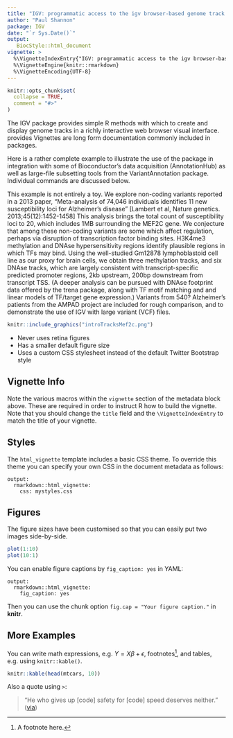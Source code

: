 ```yaml
---
title: "IGV: programmatic access to the igv browser-based genome track viewer"
author: "Paul Shannon"
package: IGV
date: "`r Sys.Date()`"
output:
   BiocStyle::html_document
vignette: >
  %\VignetteIndexEntry{"IGV: programmatic access to the igv browser-based genome track viewer"}
  %\VignetteEngine{knitr::rmarkdown}
  %\VignetteEncoding{UTF-8}
---
```


```r
knitr::opts_chunk$set(
  collapse = TRUE,
  comment = "#>"
)
```

The IGV package provides simple R methods with which to create and display genome tracks in a richly interactive web browser visual interface.  provides Vignettes are long form documentation commonly included in packages.

Here is a rather complete example to illustrate the use of the package in integration with some of Bioconductor's data acquisition (AnnotationHub) as well as large-file subsetting tools from the VariantAnnotation package.  Individual commands are discussed below.

This example is not entirely a toy.  We explore non-coding variants reported in a 2013 paper, "Meta-analysis of 74,046 individuals identifies 11 new susceptibility loci for Alzheimer's disease" [Lambert et al, Nature genetics. 2013;45(12):1452-1458]  This analysis brings the total count of susceptibility loci to 20, which includes 1MB surrounding the MEF2C gene.  We conjecture that among these non-coding variants are some which affect regulation, perhaps via disruption of transcription factor binding sites.   H3K4me3 methylation and DNAse hypersensitivity regions identify plausible regions in which TFs may bind.  Using the well-studied Gm12878 lymphoblastoid cell line as our proxy for brain cells, we obtain three methylation tracks, and six DNAse tracks, which are largely consistent with transcript-specific predicted promoter regions, 2kb upstream, 200bp downstream from transcript TSS.   (A deeper analysis can be pursued with DNAse footprint data offered by the trena package, along with TF motif matching and and linear models of TF/target gene expression.)  Variants from 540? Alzheimer's patients from the AMPAD project are included for rough comparison, and to demonstrate the use of IGV with large variant (VCF) files.

```r
knitr::include_graphics("introTracksMef2c.png")
```

- Never uses retina figures
- Has a smaller default figure size
- Uses a custom CSS stylesheet instead of the default Twitter Bootstrap style

## Vignette Info

Note the various macros within the `vignette` section of the metadata block above. These are required in order to instruct R how to build the vignette. Note that you should change the `title` field and the `\VignetteIndexEntry` to match the title of your vignette.

## Styles

The `html_vignette` template includes a basic CSS theme. To override this theme you can specify your own CSS in the document metadata as follows:

    output:
      rmarkdown::html_vignette:
        css: mystyles.css

## Figures

The figure sizes have been customised so that you can easily put two images side-by-side.

```r
plot(1:10)
plot(10:1)
```

You can enable figure captions by `fig_caption: yes` in YAML:

    output:
      rmarkdown::html_vignette:
        fig_caption: yes

Then you can use the chunk option `fig.cap = "Your figure caption."` in **knitr**.

## More Examples

You can write math expressions, e.g. $Y = X\beta + \epsilon$, footnotes^[A footnote here.], and tables, e.g. using `knitr::kable()`.

```r
knitr::kable(head(mtcars, 10))
```

Also a quote using `>`:

> "He who gives up [code] safety for [code] speed deserves neither."
([via](https://twitter.com/hadleywickham/status/504368538874703872))
